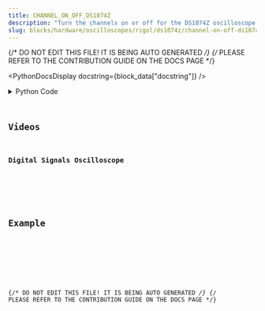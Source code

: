 ```yaml
---
title: CHANNEL_ON_OFF_DS1074Z
description: "Turn the channels on or off for the DS1074Z oscilloscope."
slug: blocks/hardware/oscilloscopes/rigol/ds1074z/channel-on-off-ds1074z
---
```


{/* DO NOT EDIT THIS FILE! IT IS BEING AUTO GENERATED */}
{/* PLEASE REFER TO THE CONTRIBUTION GUIDE ON THE DOCS PAGE */}


<PythonDocsDisplay docstring={block_data["docstring"]} />
<details>
<summary>Python Code</summary>



<Code code={pythonCode} lang="py" wrap theme="dracula" />

[Find this Flojoy Block on GitHub](https://github.com/flojoy-ai/blocks/blob/main/blocks/HARDWARE/OSCILLOSCOPES/RIGOL/DS1074Z/CHANNEL_ON_OFF_DS1074Z/CHANNEL_ON_OFF_DS1074Z.py)

</details>

## Videos


### Digital Signals Oscilloscope

<div className="not-content">
<YouTube id="https://www.youtube.com/watch?v=0KqU-XWji9k" />
</div>

## Example


<GetHelpWidget />


<AppDisplay app={app} blockName="CHANNEL_ON_OFF_DS1074Z" client:visible />


<Example />

{/* DO NOT EDIT THIS FILE! IT IS BEING AUTO GENERATED */}
{/* PLEASE REFER TO THE CONTRIBUTION GUIDE ON THE DOCS PAGE */}
